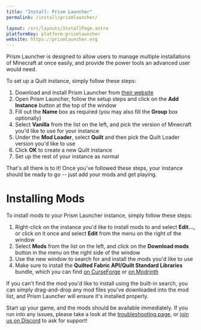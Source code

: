 ```yaml
---
title: "Install: Prism Launcher"
permalink: /install/prismlauncher/

layout: /src/layouts/InstallPage.astro
platformKey: platform-prismlauncher
website: https://prismlauncher.org
---
```


Prism Launcher is designed to allow users to manage multiple installations of Minecraft at once easily, and provide the power tools an advanced user would need.

To set up a Quilt instance, simply follow these steps:

1. Download and install Prism Launcher from [their website](https://prismlauncher.org)
2. Open Prism Launcher, follow the setup steps and click on the **Add Instance** button at the top of the window
3. Fill out the **Name** box as required (you may also fill the **Group** box optionally)
4. Select **Vanilla** from the list on the left, and pick the version of Minecraft you'd like to use for your instance
5. Under the **Mod Loader**, select **Quilt** and then pick the Quilt Loader version you'd like to use
6. Click **OK** to create a new Quilt instance
7. Set up the rest of your instance as normal

That's all there is to it! Once you've followed these steps, your instance should be ready to go -- just add your mods and get playing.

# Installing Mods

To install mods to your Prism Launcher instance, simply follow these steps:

1. Right-click on the instance you'd like to install mods to and select **Edit...**, or click on it once and select **Edit** from the menu on the right of the window
2. Select **Mods** from the list on the left, and click on the **Download mods** button in the menu on the right side of the window
3. Use the new window to search for and install the mods you'd like to use
4. Make sure to install the **Quilted Fabric API/Quilt Standard Libraries** bundle, which you can find [on CurseForge](https://www.curseforge.com/minecraft/mc-mods/qsl) or [on Modrinth](https://modrinth.com/mod/qsl)

If you can't find the mod you'd like to install using the built-in search, you can simply drag-and-drop any mod files you've downloaded into the mod list, and Prism Launcher will ensure it's installed properly.

Start up your game, and the mods should be available immediately. If you run into any issues, please take a look at the [troubleshooting page](/en/usage/troubleshooting), or [join us on Discord](https://discord.quiltmc.org) to ask for support!
